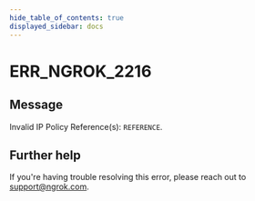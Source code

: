 ```yaml
---
hide_table_of_contents: true
displayed_sidebar: docs
---
```



# ERR_NGROK_2216

## Message

Invalid IP Policy Reference(s): `REFERENCE`.

<ErrorDetails error="err_ngrok_2216" />

## Further help

If you're having trouble resolving this error, please reach out to [support@ngrok.com](mailto:support@ngrok.com?subject=Help%20with%20ERR_NGROK_2216).
